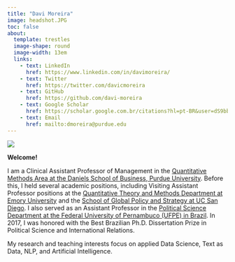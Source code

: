 ```yaml
---
title: "Davi Moreira"
image: headshot.JPG
toc: false
about: 
  template: trestles
  image-shape: round
  image-width: 13em
  links:
    - text: LinkedIn
      href: https://www.linkedin.com/in/davimoreira/
    - text: Twitter
      href: https://twitter.com/davicmoreira
    - text: GitHub
      href: https://github.com/davi-moreira
    - text: Google Scholar
      href: https://scholar.google.com.br/citations?hl=pt-BR&user=dS9bbdMAAAAJ
    - text: Email
      href: mailto:dmoreira@purdue.edu
---
```


<!--- https://ucsb-meds.github.io/creating-quarto-websites/#publish-your-site-with-github-pages --->

![](casa_condeuba.jpeg){fig-align="center"}

**Welcome!**

I am a Clinical Assistant Professor of Management in the [Quantitative Methods Area at the Daniels School of Business, Purdue University](https://business.purdue.edu/academics/quantitative-methods/). Before this, I held several academic positions, including Visiting Assistant Professor positions at the [Quantitative Theory and Methods Department at Emory University](https://quantitative.emory.edu/index.html) and the [School of Global Policy and Strategy at UC San Diego](https://gps.ucsd.edu/). I also served as an Assistant Professor in the [Political Science Department at the Federal University of Pernambuco (UFPE) in Brazil](https://www.ufpe.br/dcp). In 2017, I was honored with the Best Brazilian Ph.D. Dissertation Prize in Political Science and International Relations.

My research and teaching interests focus on applied Data Science, Text as Data, NLP, and Artificial Intelligence.



